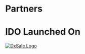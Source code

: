 # Partners

<div style={{ textAlign: 'left', marginBottom: '2rem' }}>
  <h1>IDO Launched On</h1>
  <a href="https://dx.app/" target="_blank" rel="noopener noreferrer">
    <img 
      src="https://i.ibb.co/BjTc2Qt/dxsale-logo.png" 
      alt="DxSale Logo" 
      style={{ width: '200px', height: 'auto' }} 
    />
  </a>
</div>
